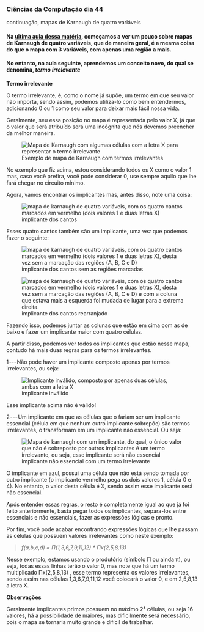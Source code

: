




### Ciências da Computação dia 44

continuação, mapas de Karnaugh de quatro variáveis

#### Na [ultima aula dessa matéria](https://dpbm.medium.com/ci%C3%AAncias-da-computa%C3%A7%C3%A3o-dia-42-1938109eeca), começamos a ver um pouco sobre mapas de Karnaugh de quatro variáveis, que de maneira geral, é a mesma coisa do que o mapa com 3 variáveis, com apenas uma região a mais.

#### No entanto, na aula seguinte, aprendemos um conceito novo, do qual se denomina, ***termo irrelevante***








**Termo irrelevante**

O termo irrelevante, é, como o nome já supõe, um termo em que seu valor
não importa, sendo assim, podemos utiliza-lo como bem entendermos,
adicionando 0 ou 1 como seu valor para deixar mais fácil nossa vida.

Geralmente, seu essa posição no mapa é representada pelo valor X, já que
o valor que será atribuído será uma incógnita que nós devemos preencher
da melhor maneira.

<figure>
<img
src="https://cdn-images-1.medium.com/max/800/1*RDudkNRpBHUMwA1pVwNhMw.png"
alt="Mapa de Karnaugh com algumas células com a letra X para representar o termo irrelevante" />
<figcaption>Exemplo de mapa de Karnaugh com termos
irrelevantes</figcaption>
</figure>

No exemplo que fiz acima, estou considerando todos os X como o valor 1
mas, caso você prefira, você pode considerar 0, use sempre aquilo que
lhe fará chegar no circuito mínimo.

Agora, vamos encontrar os implicantes mas, antes disso, note uma coisa:

<figure>
<img
src="https://cdn-images-1.medium.com/max/800/1*K01ujyk4tWxnv-Gb1vZUFQ.png"
alt="mapa de karnaugh de quatro variáveis, com os quatro cantos marcados em vermelho (dois valores 1 e duas letras X)" />
<figcaption>implicante dos cantos</figcaption>
</figure>

Esses quatro cantos também são um implicante, uma vez que podemos fazer
o seguinte:

<figure>
<img
src="https://cdn-images-1.medium.com/max/800/1*PwnSHAnJAq69l5uFYI8vOg.png"
alt="mapa de karnaugh de quatro variáveis, com os quatro cantos marcados em vermelho (dois valores 1 e duas letras X), desta vez sem a marcação das regiões (A, B, C e D)" />
<figcaption>implicante dos cantos sem as regiões marcadas</figcaption>
</figure>

<figure>
<img
src="https://cdn-images-1.medium.com/max/800/1*RTQ09bIrSxPpEBa9kFuWYw.png"
alt="mapa de karnaugh de quatro variáveis, com os quatro cantos marcados em vermelho (dois valores 1 e duas letras X), desta vez sem a marcação das regiões (A, B, C e D) e com a coluna que estava mais a esquerda foi mudada de lugar para a extrema direita." />
<figcaption>implicante dos cantos rearranjado</figcaption>
</figure>

Fazendo isso, podemos juntar as colunas que estão em cima com as de
baixo e fazer um implicante maior com quatro células.

A partir disso, podemos ver todos os implicantes que estão nesse mapa,
contudo há mais duas regras para os termos irrelevantes.

1 --- Não pode haver um implicante composto apenas por termos
irrelevantes, ou seja:

<figure>
<img
src="https://cdn-images-1.medium.com/max/800/1*Ri7iXn6bMuGsBjcrmozShw.png"
alt="Implicante inválido, composto por apenas duas células, ambas com a letra X" />
<figcaption>implicante inválido</figcaption>
</figure>

Esse implicante acima não é válido!

2 --- Um implicante em que as células que o fariam ser um implicante
essencial (célula em que nenhum outro implicante sobrepõe) são termos
irrelevantes, o transformam em um implicante não essencial. Ou seja:

<figure>
<img
src="https://cdn-images-1.medium.com/max/800/1*4pgazvmELLMY-KsqiWaLcA.png"
alt="Mapa de karnaugh com um implicante, do qual, o único valor que não é sobreposto por outros implicantes é um termo irrelevante, ou seja, esse implicante será não essencial" />
<figcaption>implicante não essencial com um termo
irrelevante</figcaption>
</figure>

O implicante em azul, possui uma célula que não está sendo tomada por
outro implicante (o implicante vermelho pega os dois valores 1, célula 0
e 4). No entanto, o valor desta célula é X, sendo assim esse implicante
será não essencial.

Após entender essas regras, o resto é completamente igual ao que já foi
feito anteriormente, basta pegar todos os implicantes, separa-los entre
essenciais e não essenciais, fazer as expressões lógicas e pronto.

Por fim, você pode acabar encontrando expressões lógicas que lhe passam
as células que possuem valores irrelevantes como neste exemplo:

> *f(a,b,c,d) = Π(1,3,6,7,9,11,12) \* Πx(2,5,8,13)*

Nesse exemplo, estamos usando o produtório (símbolo Π ou ainda π), ou
seja, todas essas linhas terão o valor 0, mas note que há um termo
multiplicado Πx(2,5,8,13) , esse termo representa os valores
irrelevantes, sendo assim nas células 1,3,6,7,9,11,12 você colocará o
valor 0, e em 2,5,8,13 a letra X.








**Observações**

Geralmente implicantes primos possuem no máximo 2⁴ células, ou seja 16
valores, há a possibilidade de maiores, mas dificilmente será
necessário, pois o mapa se tornaria muito grande e difícil de trabalhar.



